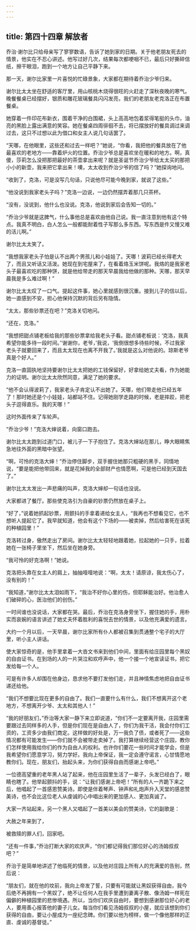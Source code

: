 ```yaml
---
---
---
```

title: 第四十四章 解放者
---




乔治·谢尔比只给母亲写了寥寥数语，告诉了她到家的日期。关于他老朋友死去的情景，他实在不忍心讲述。他写过好几次，结果每次都哽咽不已，最后只好撕碎信纸，擦干眼泪，跑到一个地方让自己平静下来。

那一天，谢尔比家里一片喜悦的忙碌景象，大家都在期待着乔治少爷归来。

谢尔比太太坐在舒适的客厅里，用山核桃木烧得很旺的火赶走了深秋夜晚的寒气。晚餐餐桌已经摆好，银质和雕花玻璃餐具闪闪发亮，我们的老朋友老克洛正在布置餐桌。

她穿着一件印花布新衣，围着干净的白围裙，头上高高地包着浆得笔挺的头巾，油亮的黑脸上露出满意的笑容。她在餐桌四周徘徊不去，将已摆放好的餐具调过来调过去，这只不过想以此为借口和女主人说几句话罢了。

“天哪，在他眼里，这些还和过去一样吧？”她说，“你看，我把他的餐具放在了他最喜欢的老地方——靠着炉火的位置。乔治少爷总是喜欢坐在暖和的地方。啊，真傻，莎莉怎么没把那把最好的茶壶拿出来呢？就是圣诞节乔治少爷给太太买的那把小小的新壶，我来把它拿出来！噢，太太收到乔治少爷的信了吗？”她探询地问。

“收到了，克洛，可是没写几句话，只说他尽可能今晚到家，就说了这些。”

“他没说到我家老头子吗？”克洛一边说，一边仍然摆弄着那几只茶杯。

“没有，没说到，他什么也没说。克洛，他说到家后会告知一切的。”

“乔治少爷就是这脾气，什么事他总是喜欢由他自己说。我一直注意到他有这个特点。我真不明白，白人怎么一般都能耐着性子写那么多东西。写东西是件又慢又难的活儿啊。”

谢尔比太太笑了。

“我想我家老头子怕是认不出两个男孩儿和小娃娃了。天哪！波莉已经长得老大了，而且又听话又活泼。她现在到宅屋来了，在看着烙玉米饼呢。我烙的是我家老头子最喜欢吃的那种饼，就是他给带走的那天早晨我给他做的那种。天哪，那天早晨我是多么难过啊！”

谢尔比太太叹了一口气。提起这件事，她心里就感到很沉重。接到儿子的信以后，她一直感到不安，担心他保持沉默的背后另有隐情。

“太太，那些钞票还在吧？”克洛关切地问。

“还在，克洛。”

“我想把甜点铺老板给我的那些钞票拿给我老头子看。甜点铺老板说：‘克洛，我真希望你能多待一段时间。’‘谢谢你，老爷，’我说，‘我倒很想多待些时候，不过我家老头子就要回来了，而且太太现在也离不开我了。’我就是这么对他说的。琼斯老爷真是个好人。”

克洛一直固执地坚持要谢尔比太太把她的工钱保留好，好拿给她丈夫看，作为她能力的证明。谢尔比太太欣然同意，满足了她的要求。

“他不会认得波莉了，我家老头子肯定认不出她了。天哪，他们带走他已经五年了！那时她还是个小娃娃，站都站不住。记得她刚学走路的时候，老是摔跤，把老头子逗得直乐。我的天哪！”

这时外面传来了车轮声。

“乔治少爷！”克洛大婶说着，向窗口跑去。

谢尔比太太跑到过道门口，被儿子一下子抱住了。克洛大婶站在那儿，睁大眼睛焦急地往外面的黑暗中张望。

“啊，可怜的克洛大婶！”乔治停住脚步，双手握住她那只粗硬的黑手，同情地说，“要是能把他带回来，就是花掉我的全部财产也情愿啊，可是他已经到天国去了。”

谢尔比太太发出一声悲痛的叫声，克洛大婶却一句话也没说。

大家都进了餐厅。那些使克洛引为自豪的钞票仍然放在桌子上。

“好了，”说着她抓起钞票，用颤抖的手拿着递给女主人，“我再也不想看见它，也不想听人提起它了。我早就知道，他会有这个下场的——被卖掉，然后给害死在该死的种植园里！”

克洛转过身，傲然走出了房间。谢尔比太太轻轻地跟着她，拉起她的一只手，拉着她在一张椅子里坐下，然后坐在她身旁。

“我可怜的好克洛啊！”她说。

克洛把头靠在女主人的肩上，抽抽噎噎地说：“啊，太太！请原谅，我太伤心了，没有别的！”

“我知道，”谢尔比太太泪如雨下，“我治不好你心里的伤，但耶稣能治好。他治愈人们破碎的心，医治他们的创伤。”

一时间谁也没说话，大家都在哭。最后，乔治在克洛身旁坐下，握住她的手，用朴实而哀婉的语言讲述了她丈夫怀着胜利的喜悦去世的情景，以及他充满爱的遗言。



大约一个月以后，一天早晨，谢尔比家所有仆人都被召集到贯通整个宅子的大厅里，听小主人讲话。

使大家惊奇的是，他手里拿着一大沓文书来到他们中间，里面有给庄园里每个黑奴的自由证书。在到场的人的一片哭泣和欢呼声中，他一个接一个地宣读证书，把它发给每一个人。

可是有许多人却围在他身边，恳求他不要打发他们走，并且神情焦虑地把自由证书递还给他。

“我们不想要比现在更多的自由了。我们一直要什么有什么，我们不想离开这个老地方，不想离开少爷、太太和其他人！”

“我的好朋友们，”乔治等大家一静下来立即说道，“你们不一定要离开我，庄园里需要跟过去同样多的人手，但是你们现在是自由人了，你们为我干活，我会付你们工资的，工资多少由我们商定。这样做的好处是，万一我负了债，或者死了——这些情况都有可能发生——你们就不会被带走卖掉了。我打算继续经营这个庄园，教你们怎样使用我给你们的作为自由人的权利。也许你们要花一些时间才能学会，但是我希望你们愿意学习，努力学好。我向上帝保证，我一定会遵守诺言，心甘情愿地教你们。现在，朋友们，抬起头来，为你们获得自由而感谢上帝吧。”

一位德高望重的老年黑人站了起来，他在庄园里生活了一辈子，头发已经白了，眼睛也瞎了。他举起颤抖的手，说：“让我们感谢上帝吧！”所有的人一齐跪下来之后，他唱起了一首感恩赞美诗。即使是伴着琴声、钟声和礼炮声升入天堂的感恩赞美诗，也不会比这位老人从虔诚的心中唱出来的更加感人、更加真诚了。

大家一齐站起来，另一个黑人又唱起了一首美以美会的赞美诗，它的副歌是：


大赦之年来到了，

被救赎的罪人们，回家吧。




“还有一件事，”乔治打断大家的欢庆声，“你们都记得我们那位好心的汤姆叔叔吧？”

乔治于是简单地讲述了他临死的情景，以及他对庄园上所有人的充满爱的告别，然后说：

“朋友们，就在他的坟前，我向上帝发了誓，只要有可能就让黑奴获得自由，我今后绝不再拥有一个黑奴了，绝不让任何人在我手里遭到妻离子散、像汤姆一样死在偏僻的种植园里的悲惨境遇。所以，当你们欢庆自由时，要想到感谢那位好心的老人，要用善心报答他的妻子儿女。每当你们看见汤姆叔叔的小屋，就应该想到你们获得的自由，要让小屋成为一座纪念碑。你们要以他为榜样，做一个像他那样的正直、虔诚的基督徒。”
